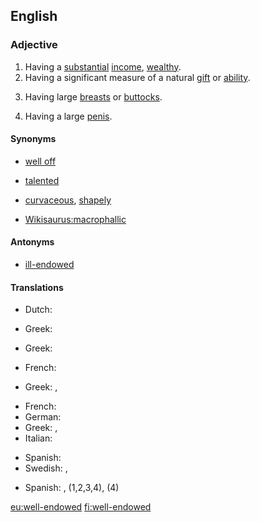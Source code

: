 ==English==

===Adjective===
{{en-adj|head=[[well]][[-]][[endowed]]}}

# Having a [[substantial]] [[income]], [[wealthy]].
# Having a significant measure of a natural [[gift]] or [[ability]].
# {{lb|en|euphemistic|of a [[woman]]}} Having large [[breast]]s or [[buttock]]s.
# {{lb|en|euphemistic|of a [[man]]}} Having a large [[penis]].

====Synonyms====
* {{sense|having a substantial income}} [[well off]]
* {{sense|having a natural gift or ability}} [[talented]]
* {{sense|having large breasts or buttocks}} [[curvaceous]], [[shapely]]
* {{sense|having a large penis}} [[Wikisaurus:macrophallic]]

====Antonyms====
* [[ill-endowed]]

====Translations====
{{trans-top|wealthy}}
* Dutch: {{t|nl|goed voorzien}}
{{trans-mid}}
* Greek: {{t+|el|πλούσιος}}
{{trans-bottom}}

{{trans-top|having a natural gift of ability}}
{{trans-mid}}
* Greek: {{t+|el|προικισμένος}}
{{trans-bottom}}

{{trans-top|having large breasts}}
* French: {{t|fr|bien roulée}}
{{trans-mid}}
* Greek: {{t+|el|βυζαρού|f}}, {{t+|el|βυζού}}
{{trans-bottom}}

{{trans-top|having a large penis}}
* French: {{t|fr|bien membré}}
* German: {{t|de|gut bestückt|m}}
* Greek: {{t+|el|πουτσαράς|m}}, {{t+|el|ψωλαράς|m}}
* Italian: {{qualifier|slang}} {{t|it|superdotato|m}}
{{trans-mid}}
* Spanish: {{qualifier|slang}} {{t+|es|bien dotado|m}}
* Swedish: {{t+|sv|välhängd}}, {{t+|sv|välutrustad}}
{{trans-bottom}}

{{checktrans-top}}
* Spanish: {{t+check|es|bien dotado|m}}, {{t-check|es|bien dotada|f}} (1,2,3,4), {{t+check|es|grosero|m}} (4)
{{trans-bottom}}

[[eu:well-endowed]]
[[fi:well-endowed]]